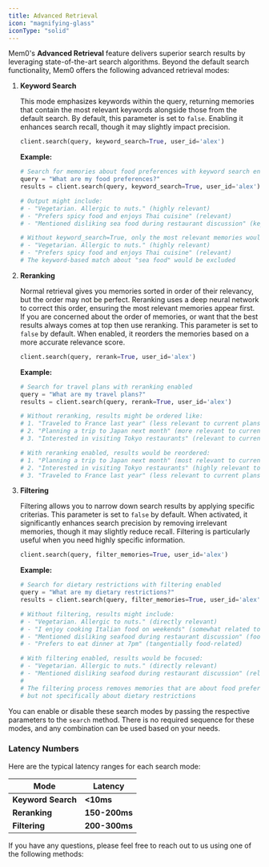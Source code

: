 ```yaml
---
title: Advanced Retrieval
icon: "magnifying-glass"
iconType: "solid"
---
```


<Snippet file="paper-release.mdx" />

Mem0's **Advanced Retrieval** feature delivers superior search results by leveraging state-of-the-art search algorithms. Beyond the default search functionality, Mem0 offers the following advanced retrieval modes:

1. **Keyword Search**

   This mode emphasizes keywords within the query, returning memories that contain the most relevant keywords alongside those from the default search. By default, this parameter is set to `false`. Enabling it enhances search recall, though it may slightly impact precision.

   ```python
   client.search(query, keyword_search=True, user_id='alex')
   ```

   **Example:**
   ```python
   # Search for memories about food preferences with keyword search enabled
   query = "What are my food preferences?"
   results = client.search(query, keyword_search=True, user_id='alex')

   # Output might include:
   # - "Vegetarian. Allergic to nuts." (highly relevant)
   # - "Prefers spicy food and enjoys Thai cuisine" (relevant)
   # - "Mentioned disliking sea food during restaurant discussion" (keyword match)

   # Without keyword_search=True, only the most relevant memories would be returned:
   # - "Vegetarian. Allergic to nuts." (highly relevant)
   # - "Prefers spicy food and enjoys Thai cuisine" (relevant)
   # The keyword-based match about "sea food" would be excluded
   ```

2. **Reranking**

   Normal retrieval gives you memories sorted in order of their relevancy, but the order may not be perfect. Reranking uses a deep neural network to correct this order, ensuring the most relevant memories appear first. If you are concerned about the order of memories, or want that the best results always comes at top then use reranking. This parameter is set to `false` by default. When enabled, it reorders the memories based on a more accurate relevance score.

   ```python
   client.search(query, rerank=True, user_id='alex')
   ```

   **Example:**
   ```python
   # Search for travel plans with reranking enabled
   query = "What are my travel plans?"
   results = client.search(query, rerank=True, user_id='alex')

   # Without reranking, results might be ordered like:
   # 1. "Traveled to France last year" (less relevant to current plans)
   # 2. "Planning a trip to Japan next month" (more relevant to current plans)
   # 3. "Interested in visiting Tokyo restaurants" (relevant to current plans)

   # With reranking enabled, results would be reordered:
   # 1. "Planning a trip to Japan next month" (most relevant to current plans)
   # 2. "Interested in visiting Tokyo restaurants" (highly relevant to current plans)
   # 3. "Traveled to France last year" (less relevant to current plans)
   ```

3. **Filtering**

   Filtering allows you to narrow down search results by applying specific criterias. This parameter is set to `false` by default. When activated, it significantly enhances search precision by removing irrelevant memories, though it may slightly reduce recall. Filtering is particularly useful when you need highly specific information.

   ```python
   client.search(query, filter_memories=True, user_id='alex')
   ```

   **Example:**
   ```python
   # Search for dietary restrictions with filtering enabled
   query = "What are my dietary restrictions?"
   results = client.search(query, filter_memories=True, user_id='alex')

   # Without filtering, results might include:
   # - "Vegetarian. Allergic to nuts." (directly relevant)
   # - "I enjoy cooking Italian food on weekends" (somewhat related to food)
   # - "Mentioned disliking seafood during restaurant discussion" (food-related)
   # - "Prefers to eat dinner at 7pm" (tangentially food-related)

   # With filtering enabled, results would be focused:
   # - "Vegetarian. Allergic to nuts." (directly relevant)
   # - "Mentioned disliking seafood during restaurant discussion" (relevant restriction)
   #
   # The filtering process removes memories that are about food preferences
   # but not specifically about dietary restrictions
   ```

<Note> You can enable or disable these search modes by passing the respective parameters to the `search` method. There is no required sequence for these modes, and any combination can be used based on your needs. </Note>


### Latency Numbers

Here are the typical latency ranges for each search mode:

| **Mode**            | **Latency**      |
|---------------------|------------------|
| **Keyword Search**  | **&lt;10ms**        |
| **Reranking**       | **150-200ms**    |
| **Filtering**       | **200-300ms**    |


If you have any questions, please feel free to reach out to us using one of the following methods:

<Snippet file="get-help.mdx" />